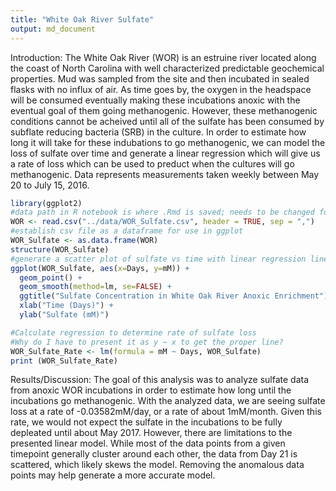 ```yaml
---
title: "White Oak River Sulfate"
output: md_document
---
```


Introduction:
The White Oak River (WOR) is an estruine river located along the coast of North Carolina with well characterized predictable geochemical properties. Mud was sampled from the site and then incubated in sealed flasks with no influx of air. As time goes by, the oxygen in the headspace will be consumed eventually making these incubations anoxic with the eventual goal of them going methanogenic. However, these methanogenic conditions cannot be acheived until all of the sulfate has been consumed by subflate reducing bacteria (SRB) in the culture. In order to estimate how long it will take for these indubations to go methanogenic, we can model the loss of sulfate over time and generate a linear regression which will give us a rate of loss which can be used to preduct when the cultures will go methanogenic. Data represents measurements taken weekly between May 20 to July 15, 2016. 


```r
library(ggplot2)
#data path in R notebook is where .Rmd is saved; needs to be changed for inputs in different folders
WOR <- read.csv("../data/WOR_Sulfate.csv", header = TRUE, sep = ",")
#establish csv file as a dataframe for use in ggplot
WOR_Sulfate <- as.data.frame(WOR)
structure(WOR_Sulfate)
#generate a scatter plot of sulfate vs time with linear regression line 
ggplot(WOR_Sulfate, aes(x=Days, y=mM)) +
  geom_point() +
  geom_smooth(method=lm, se=FALSE) +
  ggtitle("Sulfate Concentration in White Oak River Anoxic Enrichment")+
  xlab("Time (Days)") + 
  ylab("Sulfate (mM)")

#Calculate regression to determine rate of sulfate loss
#Why do I have to present it as y ~ x to get the proper line?
WOR_Sulfate_Rate <- lm(formula = mM ~ Days, WOR_Sulfate)
print (WOR_Sulfate_Rate)

```
Results/Discussion:
The goal of this analysis was to analyze sulfate data from anoxic WOR incubations in order to estimate how long until the incubations go methanogenic. With the analyzed data, we are seeing sulfate loss at a rate of -0.03582mM/day, or a rate of about 1mM/month. Given this rate, we would not expect the sulfate in the incubations to be fully depleated until about May 2017. However, there are limitations to the presented linear model. While most of the data points from a given timepoint generally cluster around each other, the data from Day 21 is scattered, which likely skews the model. Removing the anomalous data points may help generate a more accurate model. 